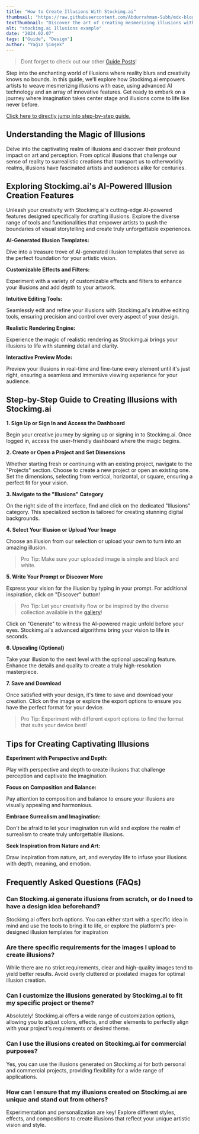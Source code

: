 ```yaml
---
title: "How to Create Illusions With Stockimg.ai"
thumbnail: "https://raw.githubusercontent.com/Abdurrahman-Subh/mdx-blog/main/images/illusion.png"
textThumbnail: "Discover the art of creating mesmerizing illusions with Stockimg.ai. Explore our intuitive platform's tools and templates to craft stunning visual tricks effortlessly. Unlock your creativity and captivate audiences with captivating illusions, perfect for any project or theme."
alt: "stockimg.ai Illusions example"
date: "2024.02.07"
tags: ["Guide", "Design"]
author: "Yağız Şimşek"
---
```


<CustomImage
    src="https://raw.githubusercontent.com/Abdurrahman-Subh/mdx-blog/main/images/illusion.png"
    alt="stockimg.ai Illusions example"
/>

> Dont forget to check out our other [Guide Posts](https://stockimg.ai/blog/guide)!

Step into the enchanting world of illusions where reality blurs and creativity knows no bounds. In this guide, we'll explore how Stockimg.ai empowers artists to weave mesmerizing illusions with ease, using advanced AI technology and an array of innovative features. Get ready to embark on a journey where imagination takes center stage and illusions come to life like never before.

[Click here to directly jump into step-by-step guide.](https://stockimg.ai/blog/design/how-to-create-illusions-with-stockimg#step-by-step-guide-to-creating-illusions-with-stockimgai)

## Understanding the Magic of Illusions

Delve into the captivating realm of illusions and discover their profound impact on art and perception. From optical illusions that challenge our sense of reality to surrealistic creations that transport us to otherworldly realms, illusions have fascinated artists and audiences alike for centuries.

## Exploring Stockimg.ai's AI-Powered Illusion Creation Features

Unleash your creativity with Stockimg.ai's cutting-edge AI-powered features designed specifically for crafting illusions. Explore the diverse range of tools and functionalities that empower artists to push the boundaries of visual storytelling and create truly unforgettable experiences.

**AI-Generated Illusion Templates:**

Dive into a treasure trove of AI-generated illusion templates that serve as the perfect foundation for your artistic vision.

**Customizable Effects and Filters:**

Experiment with a variety of customizable effects and filters to enhance your illusions and add depth to your artwork.

**Intuitive Editing Tools:**

Seamlessly edit and refine your illusions with Stockimg.ai's intuitive editing tools, ensuring precision and control over every aspect of your design.

**Realistic Rendering Engine:**

Experience the magic of realistic rendering as Stockimg.ai brings your illusions to life with stunning detail and clarity.

**Interactive Preview Mode:**

Preview your illusions in real-time and fine-tune every element until it's just right, ensuring a seamless and immersive viewing experience for your audience.

## Step-by-Step Guide to Creating Illusions with Stockimg.ai

**1. Sign Up or Sign In and Access the Dashboard**

<CustomImage
    src="https://raw.githubusercontent.com/Abdurrahman-Subh/mdx-blog/main/images/stockimg-home.png"
    alt="stockimg.ai home"
/>

Begin your creative journey by signing up or signing in to Stockimg.ai. Once logged in, access the user-friendly dashboard where the magic begins.

**2. Create or Open a Project and Set Dimensions**

<CustomImage
    src="https://raw.githubusercontent.com/Abdurrahman-Subh/mdx-blog/main/images/stockimg-dashboard.png"
    alt="stockimg.ai dashboard"
/>

Whether starting fresh or continuing with an existing project, navigate to the "Projects" section. Choose to create a new project or open an existing one. Set the dimensions, selecting from vertical, horizontal, or square, ensuring a perfect fit for your vision.

**3. Navigate to the "Illusions" Category**

<CustomImage
    src="https://raw.githubusercontent.com/Abdurrahman-Subh/mdx-blog/main/images/stockimg-illusion-category.png"
    alt="finding illusions category"
/>

On the right side of the interface, find and click on the dedicated "Illusions" category. This specialized section is tailored for creating stunning digital backgrounds.

**4. Select Your Illusion or Upload Your Image**

<CustomImage
    src="https://raw.githubusercontent.com/Abdurrahman-Subh/mdx-blog/main/images/stockimg-create-illusion.gif"
    alt="uploading images"
/>

Choose an illusion from our selection or upload your own to turn into an amazing illusion.

> Pro Tip: Make sure your uploaded image is simple and black and white.

**5. Write Your Prompt or Discover More**

<CustomImage
    src="https://raw.githubusercontent.com/Abdurrahman-Subh/mdx-blog/main/images/stockimg-create-illusion.gif"
    alt="writing prompts and generating"
/>

Express your vision for the illusion by typing in your prompt. For additional inspiration, click on "Discover" button!

> Pro Tip: Let your creativity flow or be inspired by the diverse collection available in the [gallery](https://stockimg.ai/blog/design)!

Click on "Generate" to witness the AI-powered magic unfold before your eyes. Stockimg.ai's advanced algorithms bring your vision to life in seconds.

**6. Upscaling (Optional)**

<CustomImage
    src="https://raw.githubusercontent.com/Abdurrahman-Subh/mdx-blog/main/images/stockimg-upscale-illusion.gif"
    alt="upscaling"
/>

Take your illusion to the next level with the optional upscaling feature. Enhance the details and quality to create a truly high-resolution masterpiece.

**7. Save and Download**

<CustomImage
    src="https://raw.githubusercontent.com/Abdurrahman-Subh/mdx-blog/main/images/stockimg-download-illusion.gif"
    alt="saving"
/>

Once satisfied with your design, it's time to save and download your creation. Click on the image or explore the export options to ensure you have the perfect format for your device.

> Pro Tip: Experiment with different export options to find the format that suits your device best!


## Tips for Creating Captivating Illusions

**Experiment with Perspective and Depth:**

Play with perspective and depth to create illusions that challenge perception and captivate the imagination.

**Focus on Composition and Balance:**

Pay attention to composition and balance to ensure your illusions are visually appealing and harmonious.

**Embrace Surrealism and Imagination:**

Don't be afraid to let your imagination run wild and explore the realm of surrealism to create truly unforgettable illusions.

**Seek Inspiration from Nature and Art:**

Draw inspiration from nature, art, and everyday life to infuse your illusions with depth, meaning, and emotion.

## Frequently Asked Questions (FAQs)

### Can Stockimg.ai generate illusions from scratch, or do I need to have a design idea beforehand?

Stockimg.ai offers both options. You can either start with a specific idea in mind and use the tools to bring it to life, or explore the platform's pre-designed illusion templates for inspiration

### Are there specific requirements for the images I upload to create illusions?

While there are no strict requirements, clear and high-quality images tend to yield better results. Avoid overly cluttered or pixelated images for optimal illusion creation.

### Can I customize the illusions generated by Stockimg.ai to fit my specific project or theme?

Absolutely! Stockimg.ai offers a wide range of customization options, allowing you to adjust colors, effects, and other elements to perfectly align with your project's requirements or desired theme.

### Can I use the illusions created on Stockimg.ai for commercial purposes?

Yes, you can use the illusions generated on Stockimg.ai for both personal and commercial projects, providing flexibility for a wide range of applications.

### How can I ensure that my illusions created on Stockimg.ai are unique and stand out from others?

Experimentation and personalization are key! Explore different styles, effects, and compositions to create illusions that reflect your unique artistic vision and style.
